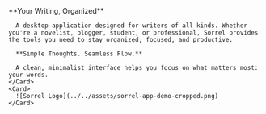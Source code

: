 
<section class="introduction">
  <CardGrid>
    <Card>
      **Your Writing, Organized**

      A desktop application designed for writers of all kinds. Whether you're a novelist, blogger, student, or professional, Sorrel provides the tools you need to stay organized, focused, and productive.

      **Simple Thoughts. Seamless Flow.**
      
      A clean, minimalist interface helps you focus on what matters most: your words.
    </Card>
    <Card>
      ![Sorrel Logo](../../assets/sorrel-app-demo-cropped.png)
    </Card>
  </CardGrid>
</section>